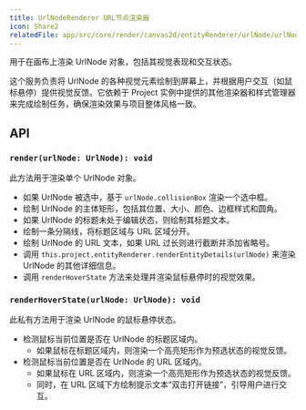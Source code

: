 ```yaml
---
title: UrlNodeRenderer URL节点渲染器
icon: Share2
relatedFile: app/src/core/render/canvas2d/entityRenderer/urlNode/urlNodeRenderer.tsx
---
```


用于在画布上渲染 UrlNode 对象，包括其视觉表现和交互状态。

这个服务负责将 UrlNode 的各种视觉元素绘制到屏幕上，并根据用户交互（如鼠标悬停）提供视觉反馈。它依赖于 Project 实例中提供的其他渲染器和样式管理器来完成绘制任务，确保渲染效果与项目整体风格一致。

## API

### `render(urlNode: UrlNode): void`

此方法用于渲染单个 UrlNode 对象。

-   如果 UrlNode 被选中，基于 `urlNode.collisionBox` 渲染一个选中框。
-   绘制 UrlNode 的主体矩形，包括其位置、大小、颜色、边框样式和圆角。
-   如果 UrlNode 的标题未处于编辑状态，则绘制其标题文本。
-   绘制一条分隔线，将标题区域与 URL 区域分开。
-   绘制 UrlNode 的 URL 文本，如果 URL 过长则进行截断并添加省略号。
-   调用 `this.project.entityRenderer.renderEntityDetails(urlNode)` 来渲染 UrlNode 的其他详细信息。
-   调用 `renderHoverState` 方法来处理并渲染鼠标悬停时的视觉效果。

### `renderHoverState(urlNode: UrlNode): void`

此私有方法用于渲染 UrlNode 的鼠标悬停状态。

-   检测鼠标当前位置是否在 UrlNode 的标题区域内。
    -   如果鼠标在标题区域内，则渲染一个高亮矩形作为预选状态的视觉反馈。
-   检测鼠标当前位置是否在 UrlNode 的 URL 区域内。
    -   如果鼠标在 URL 区域内，则渲染一个高亮矩形作为预选状态的视觉反馈。
    -   同时，在 URL 区域下方绘制提示文本“双击打开链接”，引导用户进行交互。
